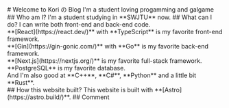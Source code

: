 
<BaseLayout title="Home">
  <BaseCard title="Home">
    <div class="flex">
      <div class="p-6">
        # Welcome to Kori の Blog
        I'm a student loving progamming and galgame
      </div>
    </div>

  </BaseCard>

  <BaseCard title="Home" image="/neko.jpg">
  ## Who am I?
  I'm a student studying in **SWJTU** now.
  ## What can I do?
  I can write both front-end and back-end code.<br/>
  **[React](https://react.dev/)** with **TypeScript** is my favorite front-end framework.<br/>
  **[Gin](https://gin-gonic.com/)** with **Go** is my favorite back-end framework.<br/>
  **[Next.js](https://nextjs.org/)** is my favorite full-stack framework.<br/>
  **PostgreSQL** is my favorite database.<br/>
  And I'm also good at **C++**, **C#**, **Python** and a little bit **Rust**.<br/>
  ## How this website built?
  This website is built with **[Astro](https://astro.build/)**.
  </BaseCard>
  <BaseCard title="Comment">
  ## Comment
    <CommentGiscus/>
  </BaseCard>
</BaseLayout>
